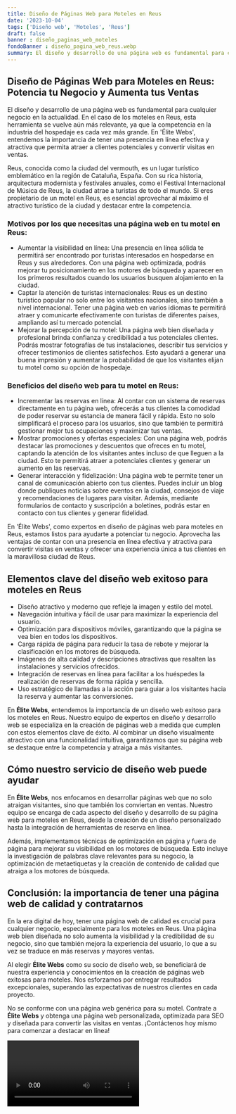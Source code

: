 ```yaml
---
title: Diseño de Páginas Web para Moteles en Reus
date: '2023-10-04'
tags: ['Diseño web', 'Moteles', 'Reus']
draft: false
banner : diseño_paginas_web_moteles
fondoBanner : diseño_pagina_web_reus.webp
summary: El diseño y desarrollo de una página web es fundamental para cualquier negocio en la actualidad. En el caso de los moteles en Reus, esta herramienta se vuelve aún más relevante, ya que la competencia en la industria del hospedaje es cada vez más grande. En 'Élite Webs', entendemos la importancia de tener una presencia en línea efectiva y atractiva que permita atraer a clientes potenciales y convertir visitas en ventas.
---
```


## Diseño de Páginas Web para Moteles en Reus: Potencia tu Negocio y Aumenta tus Ventas

El diseño y desarrollo de una página web es fundamental para cualquier negocio en la actualidad. En el caso de los moteles en Reus, esta herramienta se vuelve aún más relevante, ya que la competencia en la industria del hospedaje es cada vez más grande. En 'Élite Webs', entendemos la importancia de tener una presencia en línea efectiva y atractiva que permita atraer a clientes potenciales y convertir visitas en ventas.

Reus, conocida como la ciudad del vermouth, es un lugar turístico emblemático en la región de Cataluña, España. Con su rica historia, arquitectura modernista y festivales anuales, como el Festival Internacional de Música de Reus, la ciudad atrae a turistas de todo el mundo. Si eres propietario de un motel en Reus, es esencial aprovechar al máximo el atractivo turístico de la ciudad y destacar entre la competencia.

### Motivos por los que necesitas una página web en tu motel en Reus:
- Aumentar la visibilidad en línea: Una presencia en línea sólida te permitirá ser encontrado por turistas interesados en hospedarse en Reus y sus alrededores. Con una página web optimizada, podrás mejorar tu posicionamiento en los motores de búsqueda y aparecer en los primeros resultados cuando los usuarios busquen alojamiento en la ciudad.
- Captar la atención de turistas internacionales: Reus es un destino turístico popular no solo entre los visitantes nacionales, sino también a nivel internacional. Tener una página web en varios idiomas te permitirá atraer y comunicarte efectivamente con turistas de diferentes países, ampliando así tu mercado potencial.
- Mejorar la percepción de tu motel: Una página web bien diseñada y profesional brinda confianza y credibilidad a tus potenciales clientes. Podrás mostrar fotografías de tus instalaciones, describir tus servicios y ofrecer testimonios de clientes satisfechos. Esto ayudará a generar una buena impresión y aumentar la probabilidad de que los visitantes elijan tu motel como su opción de hospedaje.

### Beneficios del diseño web para tu motel en Reus:
- Incrementar las reservas en línea: Al contar con un sistema de reservas directamente en tu página web, ofrecerás a tus clientes la comodidad de poder reservar su estancia de manera fácil y rápida. Esto no solo simplificará el proceso para los usuarios, sino que también te permitirá gestionar mejor tus ocupaciones y maximizar tus ventas.
- Mostrar promociones y ofertas especiales: Con una página web, podrás destacar las promociones y descuentos que ofreces en tu motel, captando la atención de los visitantes antes incluso de que lleguen a la ciudad. Esto te permitirá atraer a potenciales clientes y generar un aumento en las reservas.
- Generar interacción y fidelización: Una página web te permite tener un canal de comunicación abierto con tus clientes. Puedes incluir un blog donde publiques noticias sobre eventos en la ciudad, consejos de viaje y recomendaciones de lugares para visitar. Además, mediante formularios de contacto y suscripción a boletines, podrás estar en contacto con tus clientes y generar fidelidad.

En 'Élite Webs', como expertos en diseño de páginas web para moteles en Reus, estamos listos para ayudarte a potenciar tu negocio. Aprovecha las ventajas de contar con una presencia en línea efectiva y atractiva para convertir visitas en ventas y ofrecer una experiencia única a tus clientes en la maravillosa ciudad de Reus.

<GifSeo />

<Cta />

## Elementos clave del diseño web exitoso para moteles en Reus

- Diseño atractivo y moderno que refleje la imagen y estilo del motel.
- Navegación intuitiva y fácil de usar para maximizar la experiencia del usuario.
- Optimización para dispositivos móviles, garantizando que la página se vea bien en todos los dispositivos.
- Carga rápida de página para reducir la tasa de rebote y mejorar la clasificación en los motores de búsqueda.
- Imágenes de alta calidad y descripciones atractivas que resalten las instalaciones y servicios ofrecidos.
- Integración de reservas en línea para facilitar a los huéspedes la realización de reservas de forma rápida y sencilla.
- Uso estratégico de llamadas a la acción para guiar a los visitantes hacia la reserva y aumentar las conversiones.

En **Élite Webs**, entendemos la importancia de un diseño web exitoso para los moteles en Reus. Nuestro equipo de expertos en diseño y desarrollo web se especializa en la creación de páginas web a medida que cumplen con estos elementos clave de éxito. Al combinar un diseño visualmente atractivo con una funcionalidad intuitiva, garantizamos que su página web se destaque entre la competencia y atraiga a más visitantes.

## Cómo nuestro servicio de diseño web puede ayudar

En **Élite Webs**, nos enfocamos en desarrollar páginas web que no solo atraigan visitantes, sino que también los conviertan en ventas. Nuestro equipo se encarga de cada aspecto del diseño y desarrollo de su página web para moteles en Reus, desde la creación de un diseño personalizado hasta la integración de herramientas de reserva en línea.

Además, implementamos técnicas de optimización en página y fuera de página para mejorar su visibilidad en los motores de búsqueda. Esto incluye la investigación de palabras clave relevantes para su negocio, la optimización de metaetiquetas y la creación de contenido de calidad que atraiga a los motores de búsqueda.

## Conclusión: la importancia de tener una página web de calidad y contratarnos 

En la era digital de hoy, tener una página web de calidad es crucial para cualquier negocio, especialmente para los moteles en Reus. Una página web bien diseñada no solo aumenta la visibilidad y la credibilidad de su negocio, sino que también mejora la experiencia del usuario, lo que a su vez se traduce en más reservas y mayores ventas.

Al elegir **Élite Webs** como su socio de diseño web, se beneficiará de nuestra experiencia y conocimientos en la creación de páginas web exitosas para moteles. Nos esforzamos por entregar resultados excepcionales, superando las expectativas de nuestros clientes en cada proyecto.

No se conforme con una página web genérica para su motel. Contrate a **Élite Webs** y obtenga una página web personalizada, optimizada para SEO y diseñada para convertir las visitas en ventas. ¡Contáctenos hoy mismo para comenzar a destacar en línea!

<Video />

<CtaBot job='Moteles' city='Reus'/>

<Gmaps query='Reus+españa+maps' />